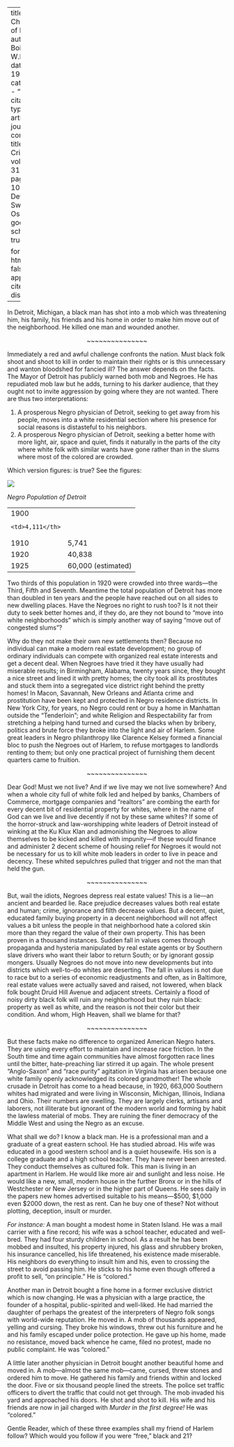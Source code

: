 
---
title: 'The Challenge of Detroit'
author: Du Bois, W.E.B.
date: May 1925
categories: 
  - ""
citation: 
  type: article-journal
  container-title: The Crisis
  volume: 31
  issue: 1
  page: 7-10
index:  Detroit | Sweet, Ossian
google-scholar: true

format:
  html:
    toc: false
    appendix-cite-as: display
---


In Detroit, Michigan, a black man has shot into a mob which was threatening him, his family, his friends and his home in order to make him move out of the neighborhood. He killed one man and wounded another.

<p style="text-align:center"> ~~~~~~~~~~~~~~~ </p>

Immediately a red and awful challenge confronts the nation. Must black folk shoot and shoot to kill in order to maintain their rights or is this unnecessary and wanton bloodshed for fancied ill? The answer depends on the facts. The Mayor of Detroit has publicly warned both mob and Negroes. He has repudiated mob law but he adds, turning to his darker audience, that they ought not to invite aggression by going where they are not wanted. There are thus two interpretations:

1. A prosperous Negro physician of Detroit, seeking to get away from his people, moves into a white residential section where his presence for social reasons is distasteful to his neighbors.
2. A prosperous Negro physician of Detroit, seeking a better home with more light, air, space and quiet, finds it naturally in the parts of the city where white folk with similar wants have gone rather than in the slums where most of the colored are crowded.

Which version figures: is true? See the figures:

![](../../../Images/detroit_pop.png)

*Negro Population of Detroit*    

<table class="dot-table">

  <tr>
    <td>1900</th>
    <td>4,111</th>
  </tr>
  <tr>
    <td>1910</td>
    <td>5,741</td>
  </tr>
  <tr>
    <td>1920</td>
    <td>40,838</td>
  </tr>
  <tr>
    <td>1925</td>
    <td>60,000 (estimated)</td>
  </tr>
</table> 

Two thirds of this population in 1920 were crowded into three wards---the Third, Fifth and Seventh. Meantime the total population of Detroit has more than doubled in ten years and the people have reached out on all sides to new dwelling places. Have the Negroes no right to rush too? Is it not their duty to seek better homes and, if they do, are they not bound to "move into white neighborhoods" which is simply another way of saying "move out of congested slums"?

Why do they not make their own new settlements then? Because no individual can make a modern real estate development; no group of ordinary individuals can compete with organized real estate interests and get a decent deal. When Negroes have tried it they have usually had miserable results; in Birmingham, Alabama, twenty years since, they bought a nice street and lined it with pretty homes; the city took all its prostitutes and stuck them into a segregated vice district right behind the pretty homes! In Macon, Savannah, New Orleans and Atlanta crime and prostitution have been kept and protected in Negro residence districts. In New York City, for years, no Negro could rent or buy a home in Manhattan outside the "Tenderloin"; and white Religion and Respectability far from stretching a helping hand turned and cursed the blacks when by bribery, politics and brute force they broke into the light and air of Harlem. Some great leaders in Negro philanthropy like Clarence Kelsey formed a financial bloc to push the Negroes out of Harlem, to refuse mortgages to landlords renting to them; but only one practical project of furnishing them decent quarters came to fruition.

<p style="text-align:center !important;"> ~~~~~~~~~~~~~~~  </p>

Dear God! Must we not live? And if we live may we not live somewhere? And when a whole city full of white folk led and helped by banks, Chambers of Commerce, mortgage companies and "realtors" are combing the earth for every decent bit of residential property for whites, where in the name of God can we live and live decently if not by these same whites? If some of the horror-struck and law-worshipping white leaders of Detroit instead of winking at the Ku Klux Klan and admonishing the Negroes to allow themselves to be kicked and killed with impunity---if these would finance and administer 2 decent scheme of housing relief for Negroes it would not be necessary for us to kill white mob leaders in order to live in peace and decency. These whited sepulchres pulled that trigger and not the man that held the gun.

<p style="text-align:center"> ~~~~~~~~~~~~~~~ </p>

But, wail the idiots, Negroes depress real estate values! This is a lie---an ancient and bearded lie. Race prejudice decreases values both real estate and human; crime, ignorance and filth decrease values. But a decent, quiet, educated family buying property in a decent neighborhood will not affect values a bit unless the people in that neighborhood hate a colored skin more than they regard the value of their own property. This has been proven in a thousand instances. Sudden fall in values comes through propaganda and hysteria manipulated by real estate agents or by Southern slave drivers who want their labor to return South; or by ignorant gossip mongers. Usually Negroes do not move into new developments but into districts which well-to-do whites are deserting. The fall in values is not due to race but to a series of economic readjustments and often, as in Baltimore, real estate values were actually saved and raised, not lowered, when black folk bought Druid Hill Avenue and adjacent streets. Certainly a flood of noisy dirty black folk will ruin any neighborhood but they ruin black: property as well as white, and the reason is not their color but their condition. And whom, High Heaven, shall we blame for that?

<p style="text-align:center"> ~~~~~~~~~~~~~~~ </p>

But these facts make no difference to organized American Negro haters. They are using every effort to maintain and increase race friction. In the South time and time again communities have almost forgotten race lines until the bitter, hate-preaching liar stirred it up again. The whole present "Anglo-Saxon" and "race purity" agitation in Virginia has arisen because one white family openly acknowledged its colored grandmother! The whole crusade in Detroit has come to a head because, in 1920, 663,000 Southern whites had migrated and were living in Wisconsin, Michigan, Illinois, Indiana and Ohio. Their numbers are swelling. They are largely clerks, artisans and laborers, not illiterate but ignorant of the modern world and forming by habit the lawless material of mobs. They are ruining the finer democracy of the Middle West and using the Negro as an excuse.

What shall we do? I know a black man. He is a professional man and a graduate of a great eastern school. He has studied abroad. His wife was educated in a good western school and is a quiet housewife. His son is a college graduate and a high school teacher. They have never been arrested. They conduct themselves as cultured folk. This man is living in an apartment in Harlem. He would like more air and sunlight and less noise. He would like a new, small, modern house in the further Bronx or in the hills of Westchester or New Jersey or in the higher part of Queens. He sees daily in the papers new homes advertised suitable to his means---$500, $1,000 even $2000 down, the rest as rent. Can he buy one of these? Not without plotting, deception, insult or murder.

*For instance:* A man bought a modest home in Staten Island. He was a mail carrier with a fine record; his wife was a school teacher, educated and well-bred. They had four sturdy children in school. As a result he has been mobbed and insulted, his property injured, his glass and shrubbery broken, his insurance cancelled, his life threatened, his existence made miserable.  His neighbors do everything to insult him and his, even to crossing the street to avoid passing him. He sticks to his home even though offered a profit to sell, "on principle." He is "colored."

Another man in Detroit bought a fine home in a former exclusive district which is now changing. He was a physician with a large practice, the founder of a hospital, public-spirited and well-liked. He had married the daughter of perhaps the greatest of the interpreters of Negro folk songs with world-wide reputation. He moved in. A mob of thousands appeared, yelling and cursing. They broke his windows, threw out his furniture and he and his family escaped under police protection. He gave up his home, made no resistance, moved back whence he came, filed no protest, made no public complaint. He was "colored."



A little later another physician in Detroit bought another beautiful home and moved in. A mob---almost the same mob---came, cursed, threw stones and ordered him to move. He gathered his family and friends within and locked the door. Five or six thousand people lined the streets. The police set traffic officers to divert the traffic that could not get through. The mob invaded his yard and approached his doors. He shot and shot to kill. His wife and his friends are now in jail charged with *Murder in the first degree!* He was "colored."

Gentle Reader, which of these three examples shall my friend of Harlem follow? Which would you follow if you were "free," black and 21?

